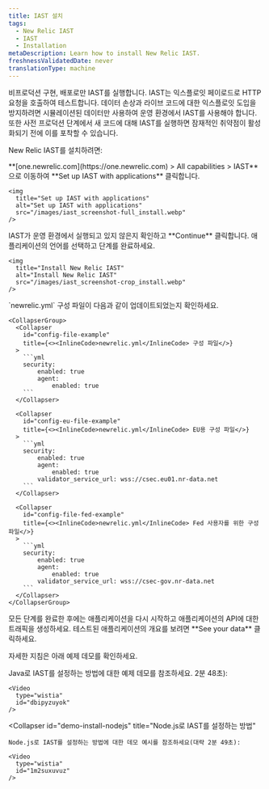 ```yaml
---
title: IAST 설치
tags:
  - New Relic IAST
  - IAST
  - Installation
metaDescription: Learn how to install New Relic IAST.
freshnessValidatedDate: never
translationType: machine
---
```


<Callout variant="important">
  비프로덕션 구현, 배포로만 IAST를 실행합니다. IAST는 익스플로잇 페이로드로 HTTP 요청을 호출하여 테스트합니다. 데이터 손상과 라이브 코드에 대한 익스플로잇 도입을 방지하려면 시뮬레이션된 데이터만 사용하여 운영 환경에서 IAST를 사용해야 합니다. 또한 사전 프로덕션 단계에서 새 코드에 대해 IAST를 실행하면 잠재적인 취약점이 활성화되기 전에 이를 포착할 수 있습니다.
</Callout>

New Relic IAST를 설치하려면:

<Steps>
  <Step>
    <DNT>**[one.newrelic.com](https://one.newrelic.com) > All capabilities > IAST**</DNT> 으로 이동하여 <DNT>**Set up IAST with applications**</DNT> 클릭합니다.

    <img
      title="Set up IAST with applications"
      alt="Set up IAST with applications"
      src="/images/iast_screenshot-full_install.webp"
    />
  </Step>

  <Step>
    IAST가 운영 환경에서 실행되고 있지 않은지 확인하고 <DNT>**Continue**</DNT> 클릭합니다.
  </Step>

  <Step>
    애플리케이션의 언어를 선택하고 단계를 완료하세요.

    <img
      title="Install New Relic IAST"
      alt="Install New Relic IAST"
      src="/images/iast_screenshot-crop_install.webp"
    />
  </Step>

  <Step>
    `newrelic.yml` 구성 파일이 다음과 같이 업데이트되었는지 확인하세요.

    <CollapserGroup>
      <Collapser
        id="config-file-example"
        title={<><InlineCode>newrelic.yml</InlineCode> 구성 파일</>}
      >
        ```yml
        security:
            enabled: true
            agent:
                enabled: true
        ```
      </Collapser>

      <Collapser
        id="config-eu-file-example"
        title={<><InlineCode>newrelic.yml</InlineCode> EU용 구성 파일</>}
      >
        ```yml
        security:
            enabled: true
            agent:
                enabled: true
            validator_service_url: wss://csec.eu01.nr-data.net
        ```
      </Collapser>

      <Collapser
        id="config-file-fed-example"
        title={<><InlineCode>newrelic.yml</InlineCode> Fed 사용자를 위한 구성 파일</>}
      >
        ```yml
        security:
            enabled: true
            agent:
                enabled: true
            validator_service_url: wss://csec-gov.nr-data.net
        ```
      </Collapser>
    </CollapserGroup>
  </Step>

  <Step>
    모든 단계를 완료한 후에는 애플리케이션을 다시 시작하고 애플리케이션의 API에 대한 트래픽을 생성하세요.
  </Step>

  <Step>
    테스트된 애플리케이션의 개요를 보려면 <DNT>**See your data**</DNT> 클릭하세요.
  </Step>
</Steps>

자세한 지침은 아래 예제 데모를 확인하세요.

<CollapserGroup>
  <Collapser
    id="demo-install-java"
    title="Java로 IAST를 설정하는 방법"
  >
    Java로 IAST를 설정하는 방법에 대한 예제 데모를 참조하세요. 2분 48초):

    <Video
      type="wistia"
      id="dbipyzuyok"
    />
  </Collapser>

  <Collapser
    id="demo-install-nodejs"
    title="Node.js로 IAST를 설정하는 방법"
  >
    Node.js로 IAST를 설정하는 방법에 대한 데모 예시를 참조하세요(대략 2분 49초):

    <Video
      type="wistia"
      id="1m2suxuvuz"
    />
  </Collapser>
</CollapserGroup>
